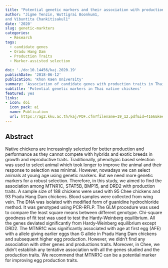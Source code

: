 ```yaml
---
title: "Potential genetic markers and their association with production traits in Thai Pradu Hang Dam and Chee native chickens"
author: "Jigme Tenzin, Wuttigrai Boonkum1,
and Vibuntita Chankitisakul1"
date: '2020'
slug: genetic-markters
categories:
  - Research
tags:
  - candidate genes
  - Oradu Hang Dam
  - Production Traits
  - Marker-assisted selection
  
doi: './do:10.14456/kaj.2020.19'
publishDate: '2018-06-12'
publication: 'Khon Kaen University'
summary: 'Association of candidate genes with production traits in Thail Chee and Pradu Hang Dam chickens.'
subtitle: 'Potential genetic markers in Thai native chickens'
featured: yes
links:
- icon: doi
  icon_pack: ai
  name: Publication
  url: https://ag2.kku.ac.th/kaj/PDF.cfm?filename=19_12.pdf&id=4166&keeptrack=10
---
```


<style type="text/css">
.page-main img {
  box-shadow: 0px 0px 2px 2px rgba( 0, 0, 0, 0.2 );
  #/* ease | ease-in | ease-out | linear */
  transition: transform ease-in-out 1s;
}

.page-main img:hover {
  transform: scale(1.8);
}
</style>


## Abstract 

Native chickens are increasingly selected for better production and performance as they cannot compete with hybrids and exotic breeds in growth and reproductive traits. Traditionally, phenotypic based selection was used to select animal which took longer to improve the animal and their response to selection was minimal. However, nowadays we can select animals at young age using
genetic markers. But we need more genetic markers for a robust selection. Therefore, in this study, we aimed to find the association among MTNR1C, STAT5B, BMP15, and DRD2 with production traits. A sample size of 188 chickens were used with 95 Chee chickens and 93 Pradu Hang Dam chickens.
Blood samples were collected from wing vein. The DNA was isolated with modified form of guanidine hydrochloride method. It was genotyped using PCR-RFLP. The GLM procedure was used to compare the least square means between different genotype. Chi-square goodness of fit test was used to test the Hardy-Weinberg equilibrium. All the genes deviated significantly from Hardy-Weinberg equilibrium
except DRD2. The MTNR1C was significantly associated with age at first egg (AFE) with a allele giving earlier eggs than G allele in Pradu Hang Dam chickens and subsequent higher egg production. However, we didn’t find any association with other genes and productions traits. Moreover, in Chee, we didn’t establish any tentative association with all the genes studied and the production traits. We recommend that MTNR1C can be a potential marker for improving egg production traits. 